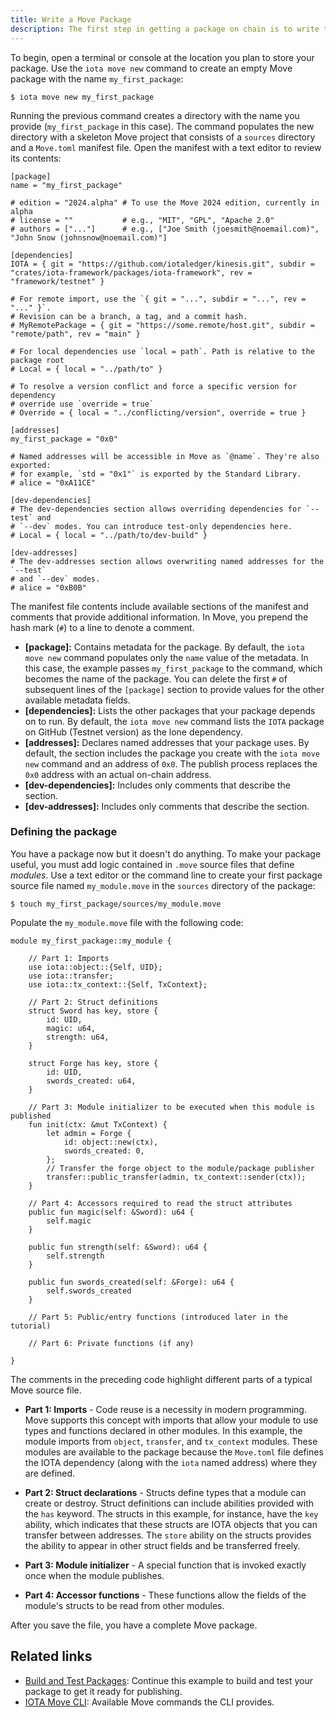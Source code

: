 ```yaml
---
title: Write a Move Package
description: The first step in getting a package on chain is to write the Move code that defines the logic of your package. The structure of a Move package is similar to those in Rust.
---
```


To begin, open a terminal or console at the location you plan to store your package. Use the `iota move new` command to create an empty Move package with the name `my_first_package`:

```shell
$ iota move new my_first_package
```

Running the previous command creates a directory with the name you provide (`my_first_package` in this case). The command populates the new directory with a skeleton Move project that consists of a `sources` directory and a `Move.toml` manifest file. Open the manifest with a text editor to review its contents:

```move title="my_first_package/Move.toml"
[package]
name = "my_first_package"

# edition = "2024.alpha" # To use the Move 2024 edition, currently in alpha
# license = ""           # e.g., "MIT", "GPL", "Apache 2.0"
# authors = ["..."]      # e.g., ["Joe Smith (joesmith@noemail.com)", "John Snow (johnsnow@noemail.com)"]

[dependencies]
IOTA = { git = "https://github.com/iotaledger/kinesis.git", subdir = "crates/iota-framework/packages/iota-framework", rev = "framework/testnet" }

# For remote import, use the `{ git = "...", subdir = "...", rev = "..." }`.
# Revision can be a branch, a tag, and a commit hash.
# MyRemotePackage = { git = "https://some.remote/host.git", subdir = "remote/path", rev = "main" }

# For local dependencies use `local = path`. Path is relative to the package root
# Local = { local = "../path/to" }

# To resolve a version conflict and force a specific version for dependency
# override use `override = true`
# Override = { local = "../conflicting/version", override = true }

[addresses]
my_first_package = "0x0"

# Named addresses will be accessible in Move as `@name`. They're also exported:
# for example, `std = "0x1"` is exported by the Standard Library.
# alice = "0xA11CE"

[dev-dependencies]
# The dev-dependencies section allows overriding dependencies for `--test` and
# `--dev` modes. You can introduce test-only dependencies here.
# Local = { local = "../path/to/dev-build" }

[dev-addresses]
# The dev-addresses section allows overwriting named addresses for the `--test`
# and `--dev` modes.
# alice = "0xB0B"
```

The manifest file contents include available sections of the manifest and comments that provide additional information. In Move, you prepend the hash mark (`#`) to a line to denote a comment.

- **[package]:** Contains metadata for the package. By default, the `iota move new` command populates only the `name` value of the metadata. In this case, the example passes `my_first_package` to the command, which becomes the name of the package. You can delete the first `#` of subsequent lines of the `[package]` section to provide values for the other available metadata fields. 
- **[dependencies]:** Lists the other packages that your package depends on to run. By default, the `iota move new` command lists the `IOTA` package on GitHub (Testnet version) as the lone dependency.  
- **[addresses]:** Declares named addresses that your package uses. By default, the section includes the package you create with the `iota move new` command and an address of `0x0`. The publish process replaces the `0x0` address with an actual on-chain address.
- **[dev-dependencies]:** Includes only comments that describe the section.
- **[dev-addresses]:** Includes only comments that describe the section.

### Defining the package

You have a package now but it doesn't do anything. To make your package useful, you must add logic contained in `.move` source files that define *modules*. Use a text editor or the command line to create your first package source file named `my_module.move` in the `sources` directory of the package:

``` shell
$ touch my_first_package/sources/my_module.move
```

Populate the `my_module.move` file with the following code:

```move
module my_first_package::my_module {

    // Part 1: Imports
    use iota::object::{Self, UID};
    use iota::transfer;
    use iota::tx_context::{Self, TxContext};

    // Part 2: Struct definitions
    struct Sword has key, store {
        id: UID,
        magic: u64,
        strength: u64,
    }

    struct Forge has key, store {
        id: UID,
        swords_created: u64,
    }

    // Part 3: Module initializer to be executed when this module is published
    fun init(ctx: &mut TxContext) {
        let admin = Forge {
            id: object::new(ctx),
            swords_created: 0,
        };
        // Transfer the forge object to the module/package publisher
        transfer::public_transfer(admin, tx_context::sender(ctx));
    }

    // Part 4: Accessors required to read the struct attributes
    public fun magic(self: &Sword): u64 {
        self.magic
    }

    public fun strength(self: &Sword): u64 {
        self.strength
    }

    public fun swords_created(self: &Forge): u64 {
        self.swords_created
    }

    // Part 5: Public/entry functions (introduced later in the tutorial)

    // Part 6: Private functions (if any)

}
```

The comments in the preceding code highlight different parts of a typical Move source file.

- **Part 1: Imports** - Code reuse is a necessity in modern programming. Move supports this concept with imports that allow your module to use types and functions declared in other modules. In this example, the module imports from `object`, `transfer`, and `tx_context` modules. These modules are available to the package because the `Move.toml` file defines the IOTA dependency (along with the `iota` named address) where they are defined.

- **Part 2: Struct declarations** - Structs define types that a module can create or destroy. Struct definitions can include abilities provided with the `has` keyword. The structs in this example, for instance, have the `key` ability, which indicates that these structs are IOTA objects that you can transfer between addresses. The `store` ability on the structs provides the ability to appear in other struct fields and be transferred freely.

- **Part 3: Module initializer** - A special function that is invoked exactly once when the module publishes.

- **Part 4: Accessor functions** - These functions allow the fields of the module's structs to be read from other modules.

After you save the file, you have a complete Move package.

## Related links

- [Build and Test Packages](./build-test.mdx): Continue this example to build and test your package to get it ready for publishing.
- [IOTA Move CLI](../../../references/cli/move.mdx): Available Move commands the CLI provides.  